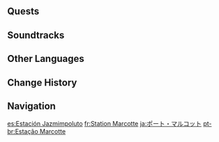 {{Location Infobox
|image        = Marcotte Station.png
|type         = Subarea
|region       = Fontaine
|area         = Court of Fontaine Region
}}
{{Location Intro|description=<p>{{If Self|Marcotte Station|It|Marcotte Station}} is the terminus of the [[Aquabus|Navia Line]].</p>}}
<!--
==Points of Interest==
{{Locations by Category Table|type=Points of Interest}}
-->
==Quests==
{{Quests by Category List|Marcotte Station Quests|heo=1}}
<!--
==Features==
===Domains===
{{Domains by Category Gallery}}

===Exploration===

===Enemies===
====Normal Bosses====
* {{Enemy|}}

====Elite Enemies====
* {{Enemy|}}

====Common Enemies====
* {{Enemy|}}

===Local Specialties===
* {{Item|}}

===Interactables===

==Puzzles==
===Puzzle Name===

==NPCs==
*

===Vendors===
*
--><!--
==Descriptions==
{{Description|}}
-->
==Soundtracks==
{{Soundtracks by Category Table|type=location}}
<!--
==Lore==

==Gallery==
<gallery>

</gallery>

==Video Guides==
{{EVT
|video   = 
|caption = 
}}
-->
==Other Languages==
{{Other Languages
|en        = Marcotte Station
|zhs       = 茉洁站
|zhs_rm    = Mòjié-zhàn
|zht       = 茉潔站
|zht_rm    = Mòjié-zhàn
|zh_tl     = Marcotte Station
|ja        = ポート・マルコット
|ja_rm     = Pooto Marukotto
|ja_tl     = Port Marcotte
|ko        = 마코트역
|ko_rm     = 
|ko_tl     = 
|es        = Estación Jazmimpoluto
|es_tl     = Spotless Jasmine Station
|fr        = Station Marcotte
|fr_tl     = Marcotte Station
|ru        = Станция Маркот
|ru_tl     = Marcotte Station
|th        = Marcotte Station
|vi        = Trạm Marcotte
|vi_tl     = 
|de        = Haltestelle Marcotte
|de_tl     = Station Stop Marcotte
|id        = Marcotte Station
|pt        = Estação Marcotte
|pt_tl     = 
|tr        = Marcotte Durağı
|tr_tl     = Marcotte Station Stop
|it        = Stazione di Marcotte
|it_tl     = 
}}

==Change History==
{{Change History|4.0}}

==Navigation==
{{Area Navbox|Fontaine}}

[[es:Estación Jazmimpoluto]]
[[fr:Station Marcotte]]
[[ja:ポート・マルコット]]
[[pt-br:Estação Marcotte]]